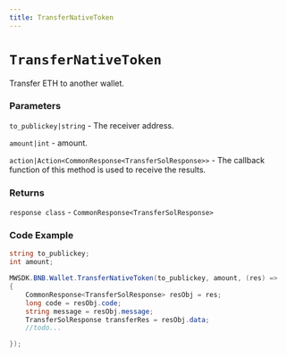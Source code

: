 ```yaml
---
title: TransferNativeToken
---
```


# `TransferNativeToken`

Transfer ETH to another wallet.
### Parameters
`to_publickey|string` - The receiver address.

`amount|int` - amount.

`action|Action<CommonResponse<TransferSolResponse>>` - The callback function of this method is used to receive the results.

### Returns
`response class` - `CommonResponse<TransferSolResponse>`

### Code Example
```csharp
string to_publickey;
int amount;

MWSDK.BNB.Wallet.TransferNativeToken(to_publickey, amount, (res) =>
{
    CommonResponse<TransferSolResponse> resObj = res;
    long code = resObj.code;
    string message = resObj.message;
    TransferSolResponse transferRes = resObj.data;
    //todo...

});
```